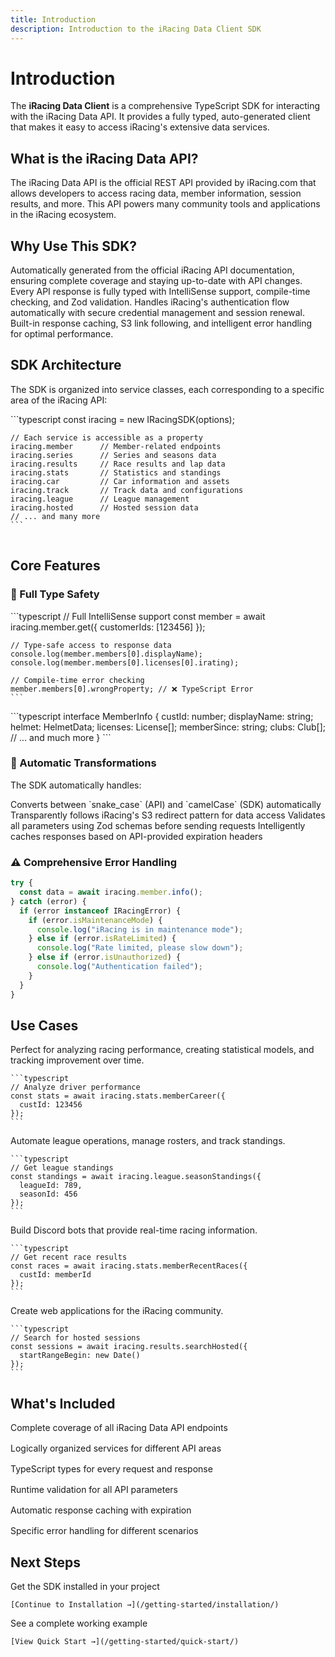 ```yaml
---
title: Introduction
description: Introduction to the iRacing Data Client SDK
---
```



# Introduction

The **iRacing Data Client** is a comprehensive TypeScript SDK for interacting with the iRacing Data API. It provides a fully typed, auto-generated client that makes it easy to access iRacing's extensive data services.

## What is the iRacing Data API?

The iRacing Data API is the official REST API provided by iRacing.com that allows developers to access racing data, member information, session results, and more. This API powers many community tools and applications in the iRacing ecosystem.

## Why Use This SDK?

<CardGrid>
  <Card title="🚀 Auto-Generated" icon="rocket">
    Automatically generated from the official iRacing API documentation, ensuring complete coverage and staying up-to-date with API changes.
  </Card>
  <Card title="📘 TypeScript First" icon="document">
    Every API response is fully typed with IntelliSense support, compile-time checking, and Zod validation.
  </Card>
  <Card title="🔐 Smart Auth" icon="key">
    Handles iRacing's authentication flow automatically with secure credential management and session renewal.
  </Card>
  <Card title="⚡ Performance" icon="rocket">
    Built-in response caching, S3 link following, and intelligent error handling for optimal performance.
  </Card>
</CardGrid>

## SDK Architecture

The SDK is organized into service classes, each corresponding to a specific area of the iRacing API:

<Tabs>
  <TabItem label="Service Structure">
    ```typescript
    const iracing = new IRacingSDK(options);

    // Each service is accessible as a property
    iracing.member      // Member-related endpoints
    iracing.series      // Series and seasons data
    iracing.results     // Race results and lap data
    iracing.stats       // Statistics and standings
    iracing.car         // Car information and assets
    iracing.track       // Track data and configurations
    iracing.league      // League management
    iracing.hosted      // Hosted session data
    // ... and many more
    ```
  </TabItem>
  <TabItem label="Available Services">
    <div style="display: grid; grid-template-columns: repeat(auto-fit, minmax(200px, 1fr)); gap: 1rem; margin-top: 1rem;">
      <Badge text="car" variant="tip" />
      <Badge text="carclass" variant="tip" />
      <Badge text="constants" variant="tip" />
      <Badge text="driverStatsByCategory" variant="tip" />
      <Badge text="hosted" variant="tip" />
      <Badge text="league" variant="tip" />
      <Badge text="lookup" variant="tip" />
      <Badge text="member" variant="tip" />
      <Badge text="results" variant="tip" />
      <Badge text="season" variant="tip" />
      <Badge text="series" variant="tip" />
      <Badge text="stats" variant="tip" />
      <Badge text="team" variant="tip" />
      <Badge text="timeAttack" variant="tip" />
      <Badge text="track" variant="tip" />
    </div>
  </TabItem>
</Tabs>

## Core Features

### 🎯 Full Type Safety

<Tabs>
  <TabItem label="TypeScript">
    ```typescript
    // Full IntelliSense support
    const member = await iracing.member.get({ 
      customerIds: [123456] 
    });
    
    // Type-safe access to response data
    console.log(member.members[0].displayName);
    console.log(member.members[0].licenses[0].irating);
    
    // Compile-time error checking
    member.members[0].wrongProperty; // ❌ TypeScript Error
    ```
  </TabItem>
  <TabItem label="Response Types">
    ```typescript
    interface MemberInfo {
      custId: number;
      displayName: string;
      helmet: HelmetData;
      licenses: License[];
      memberSince: string;
      clubs: Club[];
      // ... and much more
    }
    ```
  </TabItem>
</Tabs>

### 🔄 Automatic Transformations

The SDK automatically handles:

<CardGrid>
  <Card title="Case Conversion">
    Converts between `snake_case` (API) and `camelCase` (SDK) automatically
  </Card>
  <Card title="S3 Presigned URLs">
    Transparently follows iRacing's S3 redirect pattern for data access
  </Card>
  <Card title="Parameter Validation">
    Validates all parameters using Zod schemas before sending requests
  </Card>
  <Card title="Response Caching">
    Intelligently caches responses based on API-provided expiration headers
  </Card>
</CardGrid>

### ⚠️ Comprehensive Error Handling

```typescript
try {
  const data = await iracing.member.info();
} catch (error) {
  if (error instanceof IRacingError) {
    if (error.isMaintenanceMode) {
      console.log("iRacing is in maintenance mode");
    } else if (error.isRateLimited) {
      console.log("Rate limited, please slow down");
    } else if (error.isUnauthorized) {
      console.log("Authentication failed");
    }
  }
}
```

## Use Cases

<Tabs>
  <TabItem label="Data Analysis">
    Perfect for analyzing racing performance, creating statistical models, and tracking improvement over time.
    
    ```typescript
    // Analyze driver performance
    const stats = await iracing.stats.memberCareer({
      custId: 123456
    });
    ```
  </TabItem>
  <TabItem label="League Management">
    Automate league operations, manage rosters, and track standings.
    
    ```typescript
    // Get league standings
    const standings = await iracing.league.seasonStandings({
      leagueId: 789,
      seasonId: 456
    });
    ```
  </TabItem>
  <TabItem label="Discord Bots">
    Build Discord bots that provide real-time racing information.
    
    ```typescript
    // Get recent race results
    const races = await iracing.stats.memberRecentRaces({
      custId: memberId
    });
    ```
  </TabItem>
  <TabItem label="Web Apps">
    Create web applications for the iRacing community.
    
    ```typescript
    // Search for hosted sessions
    const sessions = await iracing.results.searchHosted({
      startRangeBegin: new Date()
    });
    ```
  </TabItem>
</Tabs>

## What's Included

<div style="display: grid; grid-template-columns: repeat(auto-fit, minmax(250px, 1fr)); gap: 1rem; margin-top: 1rem;">
  <Card title="72+ Endpoints" icon="puzzle">
    Complete coverage of all iRacing Data API endpoints
  </Card>
  <Card title="15 Service Classes" icon="package">
    Logically organized services for different API areas
  </Card>
  <Card title="Full Type Definitions" icon="document">
    TypeScript types for every request and response
  </Card>
  <Card title="Zod Validation" icon="shield">
    Runtime validation for all API parameters
  </Card>
  <Card title="Smart Caching" icon="rocket">
    Automatic response caching with expiration
  </Card>
  <Card title="Error Types" icon="warning">
    Specific error handling for different scenarios
  </Card>
</div>

## Next Steps

<CardGrid>
  <Card title="Installation" icon="download">
    Get the SDK installed in your project
    
    [Continue to Installation →](/getting-started/installation/)
  </Card>
  <Card title="Quick Start" icon="rocket">
    See a complete working example
    
    [View Quick Start →](/getting-started/quick-start/)
  </Card>
</CardGrid>